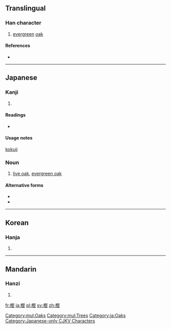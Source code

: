 ==Translingual==

===Han character===
{{Han char|rn=75|rad=木|as=11|sn=15|four=|canj=木尸水土 (DSEG)}}

# [[evergreen]] [[oak]]

====References====
* {{Han ref|kx=0551.181|dkj=15485|dj=0939.190|hdz=21276.050|uh=6A2B|ud=27179}}

[[Category:mul:Oaks]]
[[Category:mul:Trees]]
----

==Japanese==

===Kanji===
{{ja-kanji|grade=|rs=木11}}

# {{defn|lang=ja|sort=木11}}

====Readings====
* {{ja-readings|on=|kun=[[かし]] (kashi)}}

====Usage notes====
[[kokuji]]

===Noun===
{{ja-noun|かし|kata=カシ}}

# [[live oak]], [[evergreen oak]]

====Alternative forms====
* {{l/ja|橿}}
* {{l/ja|櫧}}

[[Category:ja:Oaks]]
----

==Korean==

===Hanja===
{{ko-hanja|hangeul=[[견]]|eumhun=|rv=gyeon|mr=kyŏn|y=kyen}}

# {{defn|lang=ko|sort=木11}}

----

==Mandarin==

===Hanzi===
{{cmn-hanzi|pin=[[jiān]] ([[jian1]]), [[sōng]] ([[song1]])|wg=chien<sup>1</sup>, sung<sup>1</sup>}}

# {{defn|lang=cmn|sort=木11}}

[[Category:Japanese-only CJKV Characters]]

[[fr:樫]]
[[ja:樫]]
[[pl:樫]]
[[sv:樫]]
[[zh:樫]]